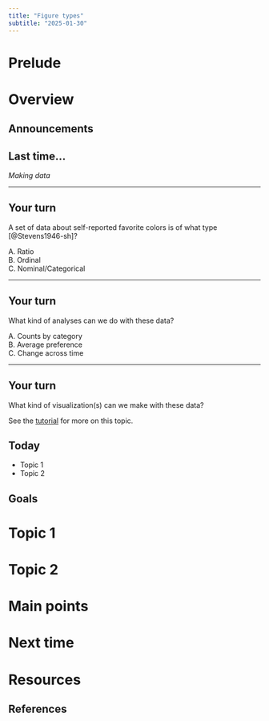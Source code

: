 ```yaml
---
title: "Figure types"
subtitle: "2025-01-30"
---
```


# Prelude

# Overview

## Announcements

## Last time...

*Making data*

---

::: {.callout-important}
## Your turn
A set of data about self-reported favorite colors is of what type [@Stevens1946-sh]?

A. Ratio</br>
B. Ordinal</br>
C. Nominal/Categorical
:::

---

::: {.callout-important}
## Your turn
What kind of analyses can we do with these data?

A. Counts by category</br>
B. Average preference</br>
C. Change across time
:::

---

::: {.callout-important}
## Your turn
What kind of visualization(s) can we make with these data?

See the [tutorial](../tutorials/tutorial-making-data.qmd#nominal-data) for more on this topic.
:::


## Today

- Topic 1
- Topic 2

## Goals

# Topic 1

# Topic 2

# Main points

# Next time

# Resources

## References
